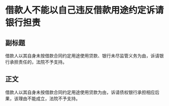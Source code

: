 # 借款人不能以自己违反借款用途约定诉请银行担责
## 副标题
借款人以其自身未按借款合同约定用途使用贷款、银行未尽监管义务为由，诉请银行承担责任的，法院不予支持。
## 正文
借款人以其自身未按借款合同约定用途使用贷款为由，诉请债权银行承担相应后果，该理由不能成立，法院不予支持。